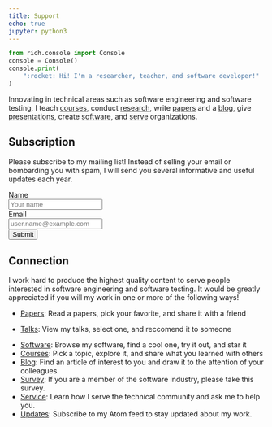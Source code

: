 ```yaml
---
title: Support
echo: true
jupyter: python3
---
```


```python
from rich.console import Console
console = Console()
console.print(
    ":rocket: Hi! I'm a researcher, teacher, and software developer!"
)
```

Innovating in technical areas such as software engineering and software testing,
I teach [courses](teaching/index.qmd), conduct [research](research/index.qmd),
write [papers](research/papers/index.qmd) and a [blog](blog/index.qmd), give
[presentations](research/presentations/index.qmd), create
[software](software/index.qmd), and [serve](service/index.qmd) organizations.

## Subscription

Please subscribe to my mailing list! Instead of selling your email or bombarding you with spam, I will send you several
informative and useful updates each year. <br>

```{=html}
<form name="mailinglist" method="POST" action="/emailthanks/" netlify-honeypot="bot-field" netlify>

  <!-- Request the name -->
  <div class="form-group">
    <label for="name">Name</label >
    <div class="row">
      <div class="col">
        <input type="text" class="form-control" name="name" id="name" placeholder="Your name" required>
      </div>
    </div>
  </div>

  <!-- Request the email -->
  <div class="form-group">
    <label for="reply_to">Email</label>
    <div class="row">
      <div class="col">
        <input type="email" class="form-control" name="reply_to" id="reply_to" placeholder="user.name@example.com" required>
      </div>
    </div>
  </div>

  <!-- Display the button -->
  <!-- Transmit a hidden field for spam detection -->
  <div class="form-group">
  <button type="submit" class="btn btn-info">Submit</button>
  <input type="hidden" name="bot-field"/>
  </div>

</form>
```

## Connection

I work hard to produce the highest quality content to serve people interested in
software engineering and software testing. It would be greatly appreciated if
you will my work in one or more of the following ways!

<ul>

<li><p><a href="/research/papers/">Papers</a>:
Read a papers, pick your favorite, and share it with a friend</li></p>

<li><p><a href="/research/presentations/">Talks</a>:
View my talks, select one, and reccomend it to someone</li></p>

<li><a href="/software/">Software</a>:
Browse my software, find a cool one, try it out, and star it</li>

<li><a href="/teaching/">Courses</a>:
Pick a topic, explore it, and share what you learned with others</li>

<li><a href="/blog/">Blog</a>:
Find an article of interest to you and draw it to the attention of your colleagues.</li>

<li><a href="/seed/">Survey</a>:
If you are a member of the software industry, please take this survey.</li>

<li><a href="/service/">Service</a>:
Learn how I serve the technical community and ask me to help you.</li>

<li><a href="feed/index.xml">Updates</a>:
Subscribe to my Atom feed to stay updated about my work.</li>

</ul>
